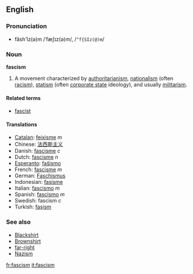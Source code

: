 ==English==
===Pronunciation===
*făsh'ĭz(ə)m /ˈfæʃɪz(ə)m/, /<tt>"f{SIz(@)m</tt>/

===Noun===
'''fascism'''

#A movement characterized by [[authoritarianism]], [[nationalism]] (often [[racism]]), [[statism]] (often [[corporate state]] ideology), and usually [[militarism]].

====Related terms====
*[[fascist]]

====Translations====
*[[Catalan]]: [[feixisme]] ''m''
*Chinese: [[法西斯主义]]
*Danish: [[fascisme]] ''c''
*Dutch: [[fascisme]] ''n''
*[[Esperanto]]: [[faŝismo]]
*French: [[fascisme]] ''m''
*German: [[Faschismus]]
*Indonesian: [[fasisme]]
*Italian: [[fascismo]] ''m''
*Spanish: [[fascismo]] ''m''
*Swedish: fascism ''c''
*Turkish: [[faşism]]

===See also===<!-- which of these should really be capitalised? -->
*[[Blackshirt]]
*[[Brownshirt]]
*[[far-right]]
*[[Nazism]]

[[fr:fascism]]
[[it:fascism]]